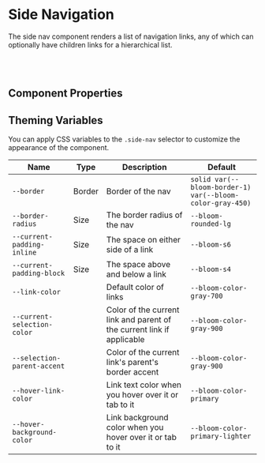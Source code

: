 
# Side Navigation

The side nav component renders a list of navigation links, any of which can optionally have children links for a hierarchical list.

<Canvas>
  <Story id="navigation-side-nav--current" />
</Canvas>

<br />
<br />

## Component Properties

<ArgsTable of={SideNav} />

## Theming Variables

You can apply CSS variables to the `.side-nav` selector to customize the appearance of the component.

| Name                        | Type                                                | Description                                                            | Default                                                   |
| --------------------------- | --------------------------------------------------- | ---------------------------------------------------------------------- | --------------------------------------------------------- |
| `--border`                  | Border                                              | Border of the nav                                                      | `solid var(--bloom-border-1) var(--bloom-color-gray-450)` |
| `--border-radius`           | Size                                                | The border radius of the nav                                           | `--bloom-rounded-lg`                                      |
| `--current-padding-inline`  | Size                                                | The space on either side of a link                                     | `--bloom-s6`                                              |
| `--current-padding-block`   | Size                                                | The space above and below a link                                       | `--bloom-s4`                                              |
| `--link-color`              | <Swatch colorVar="--bloom-color-gray-700" />        | Default color of links                                                 | `--bloom-color-gray-700`                                  |
| `--current-selection-color` | <Swatch colorVar="--bloom-color-gray-900" />        | Color of the current link and parent of the current link if applicable | `--bloom-color-gray-900`                                  |
| `--selection-parent-accent` | <Swatch colorVar="--bloom-color-gray-450" />        | Color of the current link's parent's border accent                     | `--bloom-color-gray-900`                                  |
| `--hover-link-color`        | <Swatch colorVar="--bloom-color-primary" />         | Link text color when you hover over it or tab to it                    | `--bloom-color-primary`                                   |
| `--hover-background-color`  | <Swatch colorVar="--bloom-color-primary-lighter" /> | Link background color when you hover over it or tab to it              | `--bloom-color-primary-lighter`                           |

